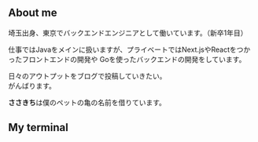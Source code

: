 ## About me
埼玉出身、東京でバックエンドエンジニアとして働いています。（新卒1年目）

仕事ではJavaをメインに扱いますが、プライベートではNext.jsやReactをつかったフロントエンドの開発や
Goを使ったバックエンドの開発をしています。

日々のアウトプットをブログで投稿していきたい。  
がんばります。

**ささきち**は僕のペットの亀の名前を借りています。

## My terminal